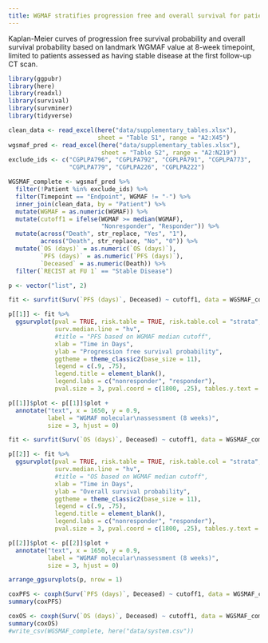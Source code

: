 ```yaml
---
title: WGMAF stratifies progression free and overall survival for patients in the CheckPAC trial with stable disease
---
```



Kaplan-Meier curves of progression free survival probability and overall survival probability based on landmark WGMAF value at 8-week timepoint, limited to patients assessed as having stable disease at the first follow-up CT scan.


```r
library(ggpubr)
library(here)
library(readxl)
library(survival)
library(survminer)
library(tidyverse)
```


```r
clean_data <- read_excel(here("data/supplementary_tables.xlsx"),
                         sheet = "Table S1", range = "A2:X45")
wgsmaf_pred <- read_excel(here("data/supplementary_tables.xlsx"),
                          sheet = "Table S2", range = "A2:N219")
exclude_ids <- c("CGPLPA796", "CGPLPA792", "CGPLPA791", "CGPLPA773",
                 "CGPLPA779", "CGPLPA226", "CGPLPA222")
```


```r
WGSMAF_complete <- wgsmaf_pred %>%
  filter(!Patient %in% exclude_ids) %>%
  filter(Timepoint == "Endpoint", WGMAF != "-") %>%
  inner_join(clean_data, by = "Patient") %>%
  mutate(WGMAF = as.numeric(WGMAF)) %>%
  mutate(cutoff1 = ifelse(WGMAF >= median(WGMAF),
                          "Nonresponder", "Responder")) %>%
  mutate(across("Death", str_replace, "Yes", "1"),
         across("Death", str_replace, "No", "0")) %>%
  mutate(`OS (days)` = as.numeric(`OS (days)`),
         `PFS (days)` = as.numeric(`PFS (days)`),
         `Deceased` = as.numeric(Death)) %>%
  filter(`RECIST at FU 1` == "Stable Disease")

p <- vector("list", 2)

fit <- survfit(Surv(`PFS (days)`, Deceased) ~ cutoff1, data = WGSMAF_complete)

p[[1]] <- fit %>%
  ggsurvplot(pval = TRUE, risk.table = TRUE, risk.table.col = "strata",
             surv.median.line = "hv",
             #title = "PFS based on WGMAF median cutoff",
             xlab = "Time in Days",
             ylab = "Progression free survival probability",
             ggtheme = theme_classic2(base_size = 11),
             legend = c(.9, .75),
             legend.title = element_blank(),
             legend.labs = c("nonresponder", "responder"),
             pval.size = 3, pval.coord = c(1800, .25), tables.y.text = FALSE)

p[[1]]$plot <- p[[1]]$plot +
  annotate("text", x = 1650, y = 0.9,
           label = "WGMAF molecular\nassessment (8 weeks)",
           size = 3, hjust = 0)

fit <- survfit(Surv(`OS (days)`, Deceased) ~ cutoff1, data = WGSMAF_complete)

p[[2]] <- fit %>%
  ggsurvplot(pval = TRUE, risk.table = TRUE, risk.table.col = "strata",
             surv.median.line = "hv",
             #title = "OS based on WGMAF median cutoff",
             xlab = "Time in Days",
             ylab = "Overall survival probability",
             ggtheme = theme_classic2(base_size = 11),
             legend = c(.9, .75),
             legend.title = element_blank(),
             legend.labs = c("nonresponder", "responder"),
             pval.size = 3, pval.coord = c(1800, .25), tables.y.text = FALSE)

p[[2]]$plot <- p[[2]]$plot +
  annotate("text", x = 1650, y = 0.9,
           label = "WGMAF molecular\nassessment (8 weeks)",
           size = 3, hjust = 0)

arrange_ggsurvplots(p, nrow = 1)

coxPFS <- coxph(Surv(`PFS (days)`, Deceased) ~ cutoff1, data = WGSMAF_complete)
summary(coxPFS)

coxOS <- coxph(Surv(`OS (days)`, Deceased) ~ cutoff1, data = WGSMAF_complete)
summary(coxOS)
#write_csv(WGSMAF_complete, here("data/system.csv"))
```
